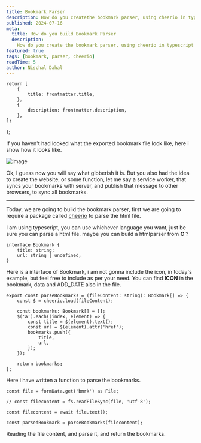 ```yaml
---
title: Bookmark Parser
description: How do you createthe bookmark parser, using cheerio in typescript.
published: 2024-07-16
meta:
  title: How do you build Bookmark Parser
  description:
    How do you create the bookmark parser, using cheerio in typescript
featured: true
tags: [bookmark, parser, cheerio]
readTime: 5
author: Nischal Dahal
---
```


  
    return [
    	{
    		title: frontmatter.title,
    	},
    	{
    		description: frontmatter.description,
    	},
    ];

};


<PostHeading
	title={frontmatter.title}
	readingTime={frontmatter.readTime}
	tags={frontmatter.tags}
	date={frontmatter.published}
	author={frontmatter.author}
/>

If you haven't had looked what the exported bookmark file look like, here i show
how it looks like.

![image](/bookmark.png)

Ok, I guess now you will say what gibberish it is. But you also had the idea to
create the website, or some function, let me say a service worker, that syncs
your bookmarks with server, and publish that message to other browsers, to sync
all bookmarks.

---

Today, we are going to build the bookmark parser, first we are going to require
a package called [cheerio](https://cheerio.js.org) to parse the html file.

I am using typescript, you can use whichever language you want, just be sure you
can parse a html file. maybe you can build a htmlparser from **C** ?

```tsx
interface Bookmark {
	title: string;
	url: string | undefined;
}
```

Here is a interface of Bookmark, i am not gonna include the icon, in today's
example, but feel free to include as per your need. You can find **ICON** in the
bookmark, data and ADD_DATE also in the file.

```tsx
export const parseBookmarks = (fileContent: string): Bookmark[] => {
	const $ = cheerio.load(fileContent);

	const bookmarks: Bookmark[] = [];
	$('a').each((index, element) => {
		const title = $(element).text();
		const url = $(element).attr('href');
		bookmarks.push({
			title,
			url,
		});
	});

	return bookmarks;
};
```

Here i have written a function to parse the bookmarks.

```tsx
const file = formData.get('bmrk') as File;

// const filecontent = fs.readFileSync(file, 'utf-8');

const filecontent = await file.text();

const parsedBookmark = parseBookmarks(filecontent);
```

Reading the file content, and parse it, and return the bookmarks.

